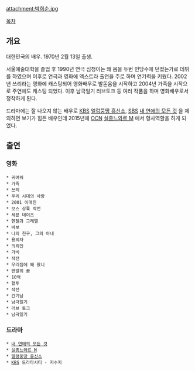 attachment:박희순.jpg

[[목차]]

== 개요 ==

대한민국의 배우. 1970년 2월 13일 출생.

서울예술대학을 졸업 후 1990년 연극 심청이는 왜 몸을 두번 인당수에 던졌는가로 데뷔를 하였으며 이후로 연극과 영화에 엑스트라 출연을 주로 하며 연기력을 키웠다. 2002년 쓰리라는 영화에 캐스팅되어 영화배우로 발돋움을 시작하고 2004년 가족을 시작으로 주연에도 캐스팅 되었다. 이후 남극일기 러브토크 등 여러 작품을 하며 영화배우로서 정착하게 된다.

드라마에는 잘 나오지 않는 배우로 [[KBS]] [[얼렁뚱땅 흥신소]], [[SBS]] [[내 연애의 모든 것]] 을 제외하면 보기가 힘든 배우인데 2015년에 [[OCN]] [[실종느와르 M]] 에서 형사역할을 하게 되었다.

== 출연 ==
=== 영화 ===

 * 귀여워
 * 가족
 * 쓰리
 * 우리 시대의 사랑
 * 2001 이매진
 * 보스 상륙 작전
 * 세븐 데이즈
 * 헨젤과 그레텔
 * 바보
 * 나의 친구, 그의 아내
 * 용의자
 * 의뢰인
 * 가비
 * 작전
 * 우리집에 왜 왔니
 * 맨발의 꿈
 * 10억
 * 혈투
 * 작전
 * 간기남
 * 남극일기 
 * 러브 토크
 * 남극일기

=== 드라마 ===

 * [[내 연애의 모든 것]]
 * [[실종느와르 M]]
 * [[얼렁뚱땅 흥신소]]
 * [[KBS]] 드라마시티 - 저수지
